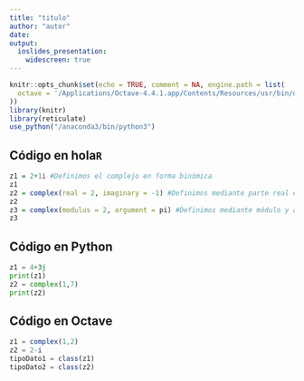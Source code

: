 ```yaml
---
title: "titulo"
author: "autor"
date: 
output: 
  ioslides_presentation:
    widescreen: true
---
```


```r
knitr::opts_chunk$set(echo = TRUE, comment = NA, engine.path = list(
  octave = '/Applications/Octave-4.4.1.app/Contents/Resources/usr/bin/octave'
))
library(knitr)
library(reticulate)
use_python("/anaconda3/bin/python3")
```



## Código en hola`R`


```r
z1 = 2+1i #Definimos el complejo en forma binómica
z1
z2 = complex(real = 2, imaginary = -1) #Definimos mediante parte real e imaginaria
z2
z3 = complex(modulus = 2, argument = pi) #Definimos mediante módulo y argumento
z3
```


## Código en Python

```python
z1 = 4+3j
print(z1)
z2 = complex(1,7)
print(z2)
```

## Código en Octave

```octave
z1 = complex(1,2)
z2 = 2-i
tipoDato1 = class(z1)
tipoDato2 = class(z2)
```